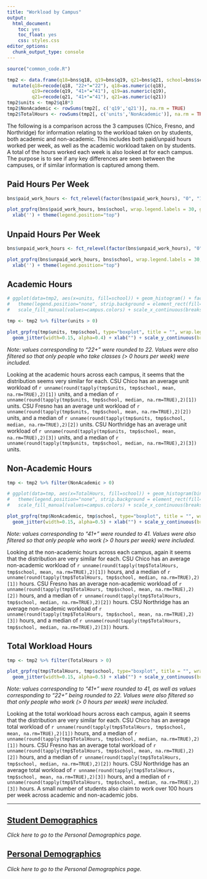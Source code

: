 ```yaml
---
title: "Workload by Campus"
output: 
  html_document: 
    toc: yes
    toc_float: yes
    css: styles.css
editor_options: 
  chunk_output_type: console
---
```


```r
source("common_code.R")

tmp2 <- data.frame(q18=bns$q18, q19=bns$q19, q21=bns$q21, school=bns$school) %>% 
  mutate(q18=recode(q18, "22+"="22"), q18=as.numeric(q18),
         q19=recode(q19, "41+"="41"), q19=as.numeric(q19),
         q21=recode(q21, "41+"="41"), q21=as.numeric(q21))
tmp2$units <- tmp2$q18*3
tmp2$NonAcademic <- rowSums(tmp2[, c('q19','q21')], na.rm = TRUE)
tmp2$TotalHours <- rowSums(tmp2[, c('units','NonAcademic')], na.rm = TRUE)
```
The following is a comparison across the 3 campuses (Chico, Fresno, and Northridge) for information relating to the workload taken on by students, both academic and non-academic. This includes both paid/unpaid hours worked per week, as well as the academic workload taken on by students. A total of the hours worked each week is also looked at for each campus. The purpose is to see if any key differences are seen between the campuses, or if similar information is captured among them.

## Paid Hours Per Week
```r
bns$paid_work_hours <- fct_relevel(factor(bns$paid_work_hours), "0", "1-5", "6-10")

plot_grpfrq(bns$paid_work_hours, bns$school, wrap.legend.labels = 30, geom.colors = campus.colors, legend.title = "", show.prc = FALSE) + 
  xlab('') + theme(legend.position="top")
```


## Unpaid Hours Per Week
```r
bns$unpaid_work_hours <- fct_relevel(factor(bns$unpaid_work_hours), "0", "1-5", "6-10")

plot_grpfrq(bns$unpaid_work_hours, bns$school, wrap.legend.labels = 30, geom.colors = campus.colors, legend.title = "", show.prc = FALSE) + 
  xlab('') + theme(legend.position="top")
```


## Academic Hours
```r
# ggplot(data=tmp2, aes(x=units, fill=school)) + geom_histogram() + facet_wrap(~school, dir="v") + xlab('') + ylab("") + 
#   theme(legend.position="none", strip.background = element_rect(fill="#c7dcf0"), strip.text = element_text(size=11)) +
#   scale_fill_manual(values=campus.colors) + scale_x_continuous(breaks=seq(0,66,6), labels=seq(0,66,6))

tmp <- tmp2 %>% filter(units > 0)

plot_grpfrq(tmp$units, tmp$school, type="boxplot", title = "", wrap.legend.labels = 50, geom.colors = campus.colors, show.ci = TRUE) + 
  geom_jitter(width=0.15, alpha=0.4) + xlab("") + scale_y_continuous(breaks=seq(0,70,10), labels=seq(0,70,10)) + ylab('Academic Hours')
```
*Note: values corresponding to "22+" were rounded to 22. Values were also filtered so that only people who take classes (> 0 hours per week) were included.*

Looking at the academic hours across each campus, it seems that the distribution seems very similar for each. CSU Chico has an average unit workload of `r unname(round(tapply(tmp$units, tmp$school, mean, na.rm=TRUE),2)[1])` units, and a median of `r unname(round(tapply(tmp$units, tmp$school, median, na.rm=TRUE),2)[1])` units. CSU Fresno has an average unit workload of `r unname(round(tapply(tmp$units, tmp$school, mean, na.rm=TRUE),2)[2])` units, and a median of `r unname(round(tapply(tmp$units, tmp$school, median, na.rm=TRUE),2)[2])` units. CSU Northridge has an average unit workload of `r unname(round(tapply(tmp$units, tmp$school, mean, na.rm=TRUE),2)[3])` units, and a median of `r unname(round(tapply(tmp$units, tmp$school, median, na.rm=TRUE),2)[3])` units.

## Non-Academic Hours
```r
tmp <- tmp2 %>% filter(NonAcademic > 0)

# ggplot(data=tmp, aes(x=TotalHours, fill=school)) + geom_histogram(bins=41) + facet_wrap(~school, dir="v") + xlab('') + ylab("") + 
#   theme(legend.position="none", strip.background = element_rect(fill="#c7dcf0"), strip.text = element_text(size=11)) +
#   scale_fill_manual(values=campus.colors) + scale_x_continuous(breaks=seq(2,82,4), labels=seq(2,82,4))

plot_grpfrq(tmp$NonAcademic, tmp$school, type="boxplot", title = "", wrap.legend.labels = 50, geom.colors = campus.colors, show.ci = TRUE) + 
  geom_jitter(width=0.15, alpha=0.5) + xlab("") + scale_y_continuous(breaks=seq(0,90,10), labels=seq(0,90,10)) + ylab('Total Hours')
```
*Note: values corresponding to "41+" were rounded to 41. Values were also filtered so that only people who work (> 0 hours per week) were included.*

Looking at the non-academic hours across each campus, again it seems that the distribution are very similar for each. CSU Chico has an average non-academic workload of `r unname(round(tapply(tmp$TotalHours, tmp$school, mean, na.rm=TRUE),2)[1])` hours, and a median of `r unname(round(tapply(tmp$TotalHours, tmp$school, median, na.rm=TRUE),2)[1])` hours. CSU Fresno has an average non-academic workload of `r unname(round(tapply(tmp$TotalHours, tmp$school, mean, na.rm=TRUE),2)[2])` hours, and a median of `r unname(round(tapply(tmp$TotalHours, tmp$school, median, na.rm=TRUE),2)[2])` hours. CSU Northridge has an average non-academic workload of `r unname(round(tapply(tmp$TotalHours, tmp$school, mean, na.rm=TRUE),2)[3])` hours, and a median of `r unname(round(tapply(tmp$TotalHours, tmp$school, median, na.rm=TRUE),2)[3])` hours.

## Total Workload Hours
```r
tmp <- tmp2 %>% filter(TotalHours > 0)

plot_grpfrq(tmp$TotalHours, tmp$school, type="boxplot", title = "", wrap.legend.labels = 50, geom.colors = campus.colors, show.ci = TRUE) +
  geom_jitter(width=0.15, alpha=0.5) + xlab("") + scale_y_continuous(breaks=seq(0,150,15), labels=seq(0,150,15)) + ylab('Total Hours')
```
*Note: values corresponding to "41+" were rounded to 41, as well as values corresponding to "22+" being rounded to 22. Values were also filtered so that only people who work (> 0 hours per week) were included.*

Looking at the total workload hours across each campus, again it seems that the distribution are very similar for each. CSU Chico has an average total workload of `r unname(round(tapply(tmp$TotalHours, tmp$school, mean, na.rm=TRUE),2)[1])` hours, and a median of `r unname(round(tapply(tmp$TotalHours, tmp$school, median, na.rm=TRUE),2)[1])` hours. CSU Fresno has an average total workload of `r unname(round(tapply(tmp$TotalHours, tmp$school, mean, na.rm=TRUE),2)[2])` hours, and a median of `r unname(round(tapply(tmp$TotalHours, tmp$school, median, na.rm=TRUE),2)[2])` hours. CSU Northridge has an average total workload of `r unname(round(tapply(tmp$TotalHours, tmp$school, mean, na.rm=TRUE),2)[3])` hours, and a median of `r unname(round(tapply(tmp$TotalHours, tmp$school, median, na.rm=TRUE),2)[3])` hours. A small number of students also claim to work over 100 hours per week across academic and non-academic jobs.

---

## [Student Demographics](Campus_Student_Demo.html)
*Click here to go to the Personal Demographics page.*

## [Personal Demographics](Campus_Personal_Demo.html)
*Click here to go to the Personal Demographics page.*